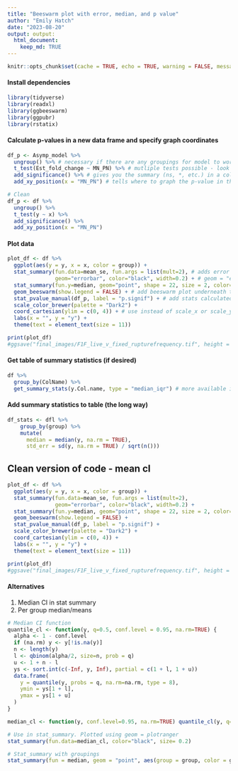 ```yaml
---
title: "Beeswarm plot with error, median, and p value"
author: "Emily Hatch"
date: "2023-08-20"
output: output: 
  html_document:
    keep_md: TRUE
---
```


```r
knitr::opts_chunk$set(cache = TRUE, echo = TRUE, warning = FALSE, message = FALSE, error = FALSE, fig_width = 4, fig_height = 6, fig_retina = TRUE, dev = c("png", "pdf"))
```

#### Install dependencies

```r
library(tidyverse)
library(readxl)
library(ggbeeswarm)
library(ggpubr)
library(rstatix)
```

#### Calculate p-values in a new data frame and specify graph coordinates

```r
df_p <- Asymp_model %>%
  ungroup() %>% # necessary if there are any groupings for model to work
  t_test(Est_fold_change ~ MN_PN) %>% # mutliple tests possible - look at rstatix library
  add_significance() %>% # gives you the summary (ns, *, etc.) in a column.
  add_xy_position(x = "MN_PN") # tells where to graph the p-value in the x, y. Data added in a column.

# Clean
df_p <- df %>%
  ungroup() %>% 
  t_test(y ~ x) %>% 
  add_significance() %>% 
  add_xy_position(x = "MN_PN")
```

#### Plot data
```r
plot_df <- df %>%
  ggplot(aes(y = y, x = x, color = group)) +
  stat_summary(fun.data=mean_se, fun.args = list(mult=2), # adds error bars, can use any function on the data. mean_se + mult = 2 gives you 95% CI of mean. Uses grouping specified in color.
               geom="errorbar", color="black", width=0.2) + # geom = "error bar" says, this is an geom_errorbar style plot.
  stat_summary(fun.y=median, geom="point", shape = 22, size = 2, color="black", fill = "red") + # adds the median point. Shape 22 is an open square.
  geom_beeswarm(show.legend = FALSE) + # add beeswarm plot underneath the other ones.
  stat_pvalue_manual(df_p, label = "p.signif") + # add stats calculated above in places specifed above. Can report p values or p.signif, which is the ns etc. Requires gpubrr. 
  scale_color_brewer(palette = "Dark2") +
  coord_cartesian(ylim = c(0, 4)) + # use instead of scale_x or scale_y. It calculates based on all the values and then crops the graph. 
  labs(x = "", y = "y") +
  theme(text = element_text(size = 11))

print(plot_df)
#ggsave("final_images/F1F_live_v_fixed_rupturefrequency.tif", height = 4, width = 2, units = "in")
```
#### Get table of summary statistics (if desired)
```r
df %>%
  group_by(ColName) %>%
  get_summary_stats(y.Col.name, type = "median_iqr") # more available in rstatix package. More info available in "adding summary statistics to graphs.R"
```
#### Add summary statistics to table (the long way)
```r

df_stats <- dfl %>%
    group_by(group) %>%
    mutate(
      median = median(y, na.rm = TRUE),
      std_err = sd(y, na.rm = TRUE) / sqrt(n()))

```
## Clean version of code - mean cI

```r
plot_df <- df %>%
  ggplot(aes(y = y, x = x, color = group)) +
  stat_summary(fun.data=mean_se, fun.args = list(mult=2),
               geom="errorbar", color="black", width=0.2) + 
  stat_summary(fun.y=median, geom="point", shape = 22, size = 2, color="black", fill = "red") + 
  geom_beeswarm(show.legend = FALSE) + 
  stat_pvalue_manual(df_p, label = "p.signif") + 
  scale_color_brewer(palette = "Dark2") +
  coord_cartesian(ylim = c(0, 4)) + 
  labs(x = "", y = "y") +
  theme(text = element_text(size = 11))

print(plot_df)
#ggsave("final_images/F1F_live_v_fixed_rupturefrequency.tif", height = 4, width = 2, units = "in")
```
#### Alternatives
1. Median CI in stat summary
2. Per group median/means
```r
# Median CI function
quantile_cl <- function(y, q=0.5, conf.level = 0.95, na.rm=TRUE) {
  alpha <- 1 - conf.level
  if (na.rm) y <- y[!is.na(y)]
  n <- length(y)
  l <- qbinom(alpha/2, size=n, prob = q)
  u <- 1 + n - l
  ys <- sort.int(c(-Inf, y, Inf), partial = c(1 + l, 1 + u))
  data.frame(
    y = quantile(y, probs = q, na.rm=na.rm, type = 8),
    ymin = ys[1 + l],
    ymax = ys[1 + u]
  )
}

median_cl <- function(y, conf.level=0.95, na.rm=TRUE) quantile_cl(y, q=0.5, conf.level=conf.level, na.rm=na.rm)

# Use in stat_summary. Plotted using geom = plotranger
stat_summary(fun.data=median_cl, color="black", size= 0.2)

# Stat_summary with groupings
stat_summary(fun = median, geom = "point", aes(group = group, color = group))

```

